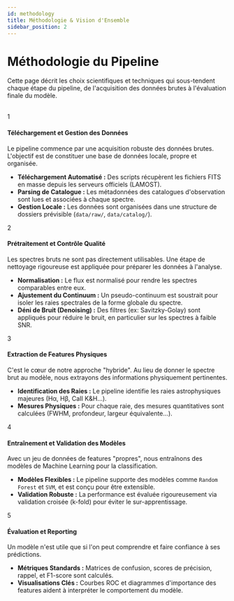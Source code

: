 ```yaml
---
id: methodology
title: Méthodologie & Vision d'Ensemble
sidebar_position: 2
---
```


<!-- Complet for v0.1.0-alpha release -->


# <FontAwesomeIcon icon={faVial} /> Méthodologie du Pipeline

Cette page décrit les choix scientifiques et techniques qui sous-tendent chaque étape du pipeline, de l'acquisition des données brutes à l'évaluation finale du modèle.

<br/>

<div className="card-demo">
  <div className="card margin-bottom--lg">
    <div className="card__header">
      <span className="step-number">1</span>
      <h4>Téléchargement et Gestion des Données</h4>
    </div>
    <div className="card__body">
      Le pipeline commence par une acquisition robuste des données brutes. L'objectif est de constituer une base de données locale, propre et organisée.
      <ul>
        <li><strong>Téléchargement Automatisé :</strong> Des scripts récupèrent les fichiers FITS en masse depuis les serveurs officiels (LAMOST).</li>
        <li><strong>Parsing de Catalogue :</strong> Les métadonnées des catalogues d'observation sont lues et associées à chaque spectre.</li>
        <li><strong>Gestion Locale :</strong> Les données sont organisées dans une structure de dossiers prévisible (<code>data/raw/</code>, <code>data/catalog/</code>).</li>
      </ul>
    </div>
  </div>
  <div className="card margin-bottom--lg">
    <div className="card__header">
      <span className="step-number">2</span>
      <h4>Prétraitement et Contrôle Qualité</h4>
    </div>
    <div className="card__body">
      Les spectres bruts ne sont pas directement utilisables. Une étape de nettoyage rigoureuse est appliquée pour préparer les données à l'analyse.
      <ul>
        <li><strong>Normalisation :</strong> Le flux est normalisé pour rendre les spectres comparables entre eux.</li>
        <li><strong>Ajustement du Continuum :</strong> Un pseudo-continuum est soustrait pour isoler les raies spectrales de la forme globale du spectre.</li>
        <li><strong>Déni de Bruit (Denoising) :</strong> Des filtres (ex: Savitzky-Golay) sont appliqués pour réduire le bruit, en particulier sur les spectres à faible SNR.</li>
      </ul>
    </div>
  </div>
  <div className="card margin-bottom--lg">
    <div className="card__header">
      <span className="step-number">3</span>
      <h4>Extraction de Features Physiques</h4>
    </div>
    <div className="card__body">
      C'est le cœur de notre approche "hybride". Au lieu de donner le spectre brut au modèle, nous extrayons des informations physiquement pertinentes.
      <ul>
        <li><strong>Identification des Raies :</strong> Le pipeline identifie les raies astrophysiques majeures (Hα, Hβ, CaII K&H...).</li>
        <li><strong>Mesures Physiques :</strong> Pour chaque raie, des mesures quantitatives sont calculées (FWHM, profondeur, largeur équivalente...).</li>
      </ul>
    </div>
  </div>
  <div className="card margin-bottom--lg">
    <div className="card__header">
      <span className="step-number">4</span>
      <h4>Entraînement et Validation des Modèles</h4>
    </div>
    <div className="card__body">
      Avec un jeu de données de features "propres", nous entraînons des modèles de Machine Learning pour la classification.
      <ul>
        <li><strong>Modèles Flexibles :</strong> Le pipeline supporte des modèles comme <code>Random Forest</code> et <code>SVM</code>, et est conçu pour être extensible.</li>
        <li><strong>Validation Robuste :</strong> La performance est évaluée rigoureusement via validation croisée (k-fold) pour éviter le sur-apprentissage.</li>
      </ul>
    </div>
  </div>
  <div className="card">
    <div className="card__header">
      <span className="step-number">5</span>
      <h4>Évaluation et Reporting</h4>
    </div>
    <div className="card__body">
      Un modèle n'est utile que si l'on peut comprendre et faire confiance à ses prédictions.
      <ul>
        <li><strong>Métriques Standards :</strong> Matrices de confusion, scores de précision, rappel, et F1-score sont calculés.</li>
        <li><strong>Visualisations Clés :</strong> Courbes ROC et diagrammes d'importance des features aident à interpréter le comportement du modèle.</li>
      </ul>
    </div>
  </div>
</div>